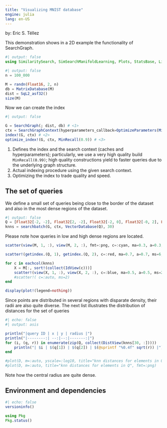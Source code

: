 ```yaml
---
title: "Visualizing MNIST database"
engine: julia
lang: en-US
---
```


by: Eric S. Téllez


This demonstration shows in a 2D example the functionality of SearchGraph.

```julia
#| output: false
using SimilaritySearch, SimSearchManifoldLearning, Plots, StatsBase, LinearAlgebra, Markdown, Random, Printf

```

```julia
#| output: false
n = 100_000

M = randn(Float16, 2, n)
db = MatrixDatabase(M)
dist = SqL2_asf32()
size(M)
```

Now we can create the index
```julia
#| output: false

G = SearchGraph(; dist, db) # <1>
ctx = SearchGraphContext(hyperparameters_callback=OptimizeParameters(MinRecall(0.99))) # <1>
index!(G, ctx) # <2>
optimize_index!(G, ctx, MinRecall(0.9)) # <3>
```
1. Defines the index and the search context (caches and hyperparameters); particularly, we use a very high quality build `MinRecall(0.99)`; high quality constructions yield to faster queries due to the underlying graph structure.
2. Actual indexing procedure using the given search context.
3. Optimizing the index to trade quality and speed.

## The set of queries
We define a small set of queries being close to the border of the dataset and also in the most dense regions of the dataset. 
```julia
#| output: false
Q = [Float32[-2, -2], Float32[2, -2], Float32[-2, 0], Float32[-0, 2], Float32[0, 0],   Float32[-3, 3],  Float32[4, 4], Float32[1, 0.5]]
knns = searchbatch(G, ctx, VectorDatabase(Q), 30)
```

Please note how queries in low and high dense regions are located.
```julia
scatter(view(M, 1, :), view(M, 2, :), fmt=:png, c=:cyan, ma=0.3, a=0.3, ms=1, msw=0)

scatter!(getindex.(Q, 1), getindex.(Q, 2), c=:red, ma=0.7, a=0.7, ms=6, msw=0)

for c in eachcol(knns)
    X = M[:, sort!(collect(IdView(c)))]
    scatter!(view(X, 1, :), view(X, 2, :), c=:blue, ma=0.5, a=0.5, ms=2, msw=0)
    #scatter!( c=:auto, ms=2)
end

display(plot!(legend=nothing))
```
Since points are distributed in several regions with disparate density, their radii are also quite diverse. The next list illustrates the distribution of distances for the set of queries
```julia
#| echo: false
#| output: asis

println("|query ID | x | y | radius |")
println("|--------:| --:|--:|-------:|")
for (i, (q, r)) in enumerate(zip(Q, collect(DistView(knns[30, :]))))
    println("| $i | $(q[1]) | $(q[2]) | $(@sprintf "%0.4f" sqrt(r)) |")
end

#plot(D, m=:auto, yscale=:log10, title="knn distances for elements in Q", fmt=:png)
#plot(D, m=:auto, title="knn distances for elements in Q", fmt=:png)
```

Note how the central radius are quite dense.

## Environment and dependencies
```julia
#| echo: false
versioninfo()

using Pkg
Pkg.status() 
```